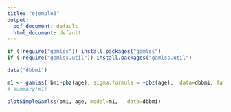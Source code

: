 ```yaml
---
title: "ejemplo3"
output:
  pdf_document: default
  html_document: default
---
```


```r
if (!require("gamlss")) install.packages("gamlss")
if (!require("gamlss.util")) install.packages("gamlss.util")
```

```r
data("dbbmi")
```

```r

m1 <- gamlss( bmi~pbz(age), sigma.formula = ~pbz(age),  data=dbbmi, family=GA )
# summary(m1)
```

```r
plotSimpleGamlss(bmi, age, model=m1,   data=dbbmi)
```




```r

```

